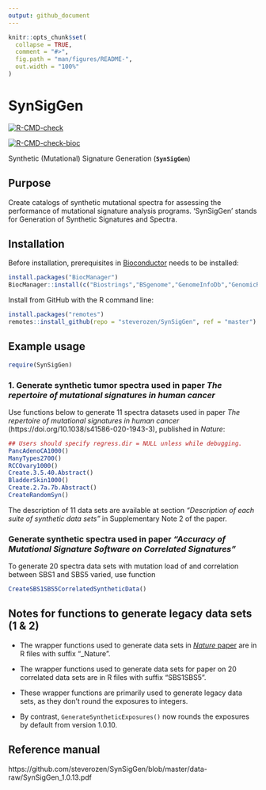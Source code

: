 ```yaml
---
output: github_document
---
```


<!-- README.md is generated from README.Rmd. Please edit that file -->

```r
knitr::opts_chunk$set(
  collapse = TRUE,
  comment = "#>",
  fig.path = "man/figures/README-",
  out.width = "100%"
)
```
# SynSigGen

<!-- badges: start -->

[![R-CMD-check](https://github.com/steverozen/SynSigGen/workflows/R-CMD-check/badge.svg?branch=master)](https://github.com/steverozen/SynSigGen/actions?query=workflow%3AR-CMD-check+branch%3Amaster)


[![R-CMD-check-bioc](https://github.com/steverozen/SynSigGen/workflows/R-CMD-check-bioc/badge.svg?branch=master)](https://github.com/steverozen/SynSigGen/actions?query=workflow%3AR-CMD-check-bioc+branch%3Amaster)


<!-- badges: end -->

Synthetic (Mutational) Signature Generation (**`SynSigGen`**)

## Purpose

Create catalogs of synthetic mutational spectra for assessing the
  performance of mutational signature analysis programs. 'SynSigGen' stands
  for Generation of Synthetic Signatures and Spectra.

## Installation

Before installation, prerequisites in 
[Bioconductor](https://www.bioconductor.org/)
needs to be installed:

```r
install.packages("BiocManager")
BiocManager::install(c("Biostrings","BSgenome","GenomeInfoDb","GenomicRanges"))
```

Install from GitHub with the R command line:

``` r
install.packages("remotes")
remotes::install_github(repo = "steverozen/SynSigGen", ref = "master")
```

## Example usage

``` r
require(SynSigGen)
```

### 1. Generate synthetic tumor spectra used in paper *The repertoire of mutational signatures in human cancer*

Use functions below to generate 11 spectra datasets used in paper
*The repertoire of mutational signatures in human cancer* 
(https://doi.org/10.1038/s41586-020-1943-3), published in _Nature_:

``` r
## Users should specify regress.dir = NULL unless while debugging.
PancAdenoCA1000()
ManyTypes2700()
RCCOvary1000()
Create.3.5.40.Abstract()
BladderSkin1000()
Create.2.7a.7b.Abstract()
CreateRandomSyn()
```

The description of 11 data sets are available at section *"Description of each suite of synthetic data sets"* in Supplementary Note 2 of the paper. 

### Generate synthetic spectra used in paper *"Accuracy of Mutational Signature Software on Correlated Signatures"*

To generate 20 spectra data sets with mutation load of 
and correlation between SBS1 and SBS5 varied, use function 

``` r
CreateSBS1SBS5CorrelatedSyntheticData()
```

## Notes for functions to generate legacy data sets (1 & 2)

* The wrapper functions used to generate data sets in [_Nature_ paper](https://doi.org/10.1038/s41586-020-1943-3) are in R files 
with suffix "_Nature".

* The wrapper functions used to generate data sets for paper on 20 
correlated data sets are in R files with suffix "SBS1SBS5".

* These wrapper functions are primarily used to generate legacy data sets,
as they don't round the exposures to integers. 

* By contrast, `GenerateSyntheticExposures()`
now rounds the exposures by default from version 1.0.10.


## Reference manual
https://github.com/steverozen/SynSigGen/blob/master/data-raw/SynSigGen_1.0.13.pdf
